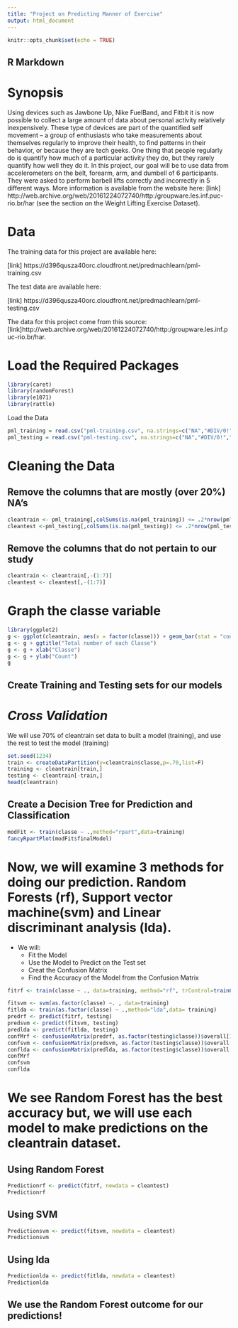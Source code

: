 ---
title: "Project on Predicting Manner of Exercise"
output: html_document
---

```{r setup, include=FALSE, warning=FALSE, comment=FALSE}
knitr::opts_chunk$set(echo = TRUE)
```

## R Markdown
# **Synopsis**

Using devices such as Jawbone Up, Nike FuelBand, and Fitbit it is now possible to collect a large amount of data about personal activity relatively inexpensively. These type of devices are part of the quantified self movement – a group of enthusiasts who take measurements about themselves regularly to improve their health, to find patterns in their behavior, or because they are tech geeks. One thing that people regularly do is quantify how much of a particular activity they do, but they rarely quantify how well they do it. In this project, our goal will be to use data from accelerometers on the belt, forearm, arm, and dumbell of 6 participants. They were asked to perform barbell lifts correctly and incorrectly in 5 different ways. More information is available from the website here: [link] http://web.archive.org/web/20161224072740/http:/groupware.les.inf.puc-rio.br/har (see the section on the Weight Lifting Exercise Dataset).

# **Data**

The training data for this project are available here:

[link] https://d396qusza40orc.cloudfront.net/predmachlearn/pml-training.csv

The test data are available here:

[link] https://d396qusza40orc.cloudfront.net/predmachlearn/pml-testing.csv

The data for this project come from this source: [link]http://web.archive.org/web/20161224072740/http:/groupware.les.inf.puc-rio.br/har. 

# Load the Required Packages 
``` {r}
library(caret)
library(randomForest)
library(e1071)
library(rattle)
```

Load the Data

```{r}
pml_training = read.csv("pml-training.csv", na.strings=c("NA","#DIV/0!",""))
pml_testing = read.csv("pml-testing.csv", na.strings=c("NA","#DIV/0!",""))
```

# Cleaning the Data
## Remove the columns that are mostly (over 20%) NA's

```{r}
cleantrain <- pml_training[,colSums(is.na(pml_training)) <= .2*nrow(pml_training)]
cleantest <-pml_testing[,colSums(is.na(pml_testing)) <= .2*nrow(pml_testing)]
```

## Remove the columns that do not pertain to our study
```{r}
cleantrain <- cleantrain[,-(1:7)]
cleantest <- cleantest[,-(1:7)]
```

# Graph the classe variable

```{r}
library(ggplot2)
g <- ggplot(cleantrain, aes(x = factor(classe))) + geom_bar(stat = "count", fill="red3", color = "blue")
g <- g + ggtitle("Total number of each Classe")
g <- g + xlab("Classe")
g <- g + ylab("Count")
g
```

## Create Training and Testing sets for our models
# *Cross Validation*
We will use 70% of cleantrain set data to built a model (training), and use the rest to test the model (training)

``` {r}
set.seed(1234)
train <- createDataPartition(y=cleantrain$classe,p=.70,list=F)
training <- cleantrain[train,]
testing <- cleantrain[-train,]
head(cleantrain)
```

## Create a Decision Tree for Prediction and Classification 

``` {r}
modFit <- train(classe ~ .,method="rpart",data=training)
fancyRpartPlot(modFit$finalModel)
```

# Now, we will examine 3 methods for doing our prediction. Random Forests (rf), Support vector machine(svm) and Linear discriminant analysis (lda). 

* We will:
  + Fit the Model
  + Use the Model to Predict on the Test set
  + Creat the Confusion Matrix
  + Find the Accuracy of the Model from the Confusion Matrix

``` {r}
fitrf <- train(classe ~ ., data=training, method="rf", trControl=trainControl(method="none"), tuneGrid=data.frame(mtry=7))

fitsvm <- svm(as.factor(classe) ~. , data=training)
fitlda <- train(as.factor(classe) ~ .,method="lda",data= training)
predrf <- predict(fitrf, testing)
predsvm <- predict(fitsvm, testing)
predlda <- predict(fitlda, testing)
confMrf <- confusionMatrix(predrf, as.factor(testing$classe))$overall[1]
confsvm <- confusionMatrix(predsvm, as.factor(testing$classe))$overall[1]
conflda <- confusionMatrix(predlda, as.factor(testing$classe))$overall[1]
confMrf 
confsvm 
conflda
```
# We see Random Forest has the best accuracy but, we will use each model to make predictions on the cleantrain dataset.

## Using Random Forest
``` {r}
Predictionrf <- predict(fitrf, newdata = cleantest)
Predictionrf
```

## Using SVM
``` {r}
Predictionsvm <- predict(fitsvm, newdata = cleantest)
Predictionsvm
```


## Using lda
``` {r}
Predictionlda <- predict(fitlda, newdata = cleantest)
Predictionlda
```
## We use the Random Forest outcome for our predictions!
